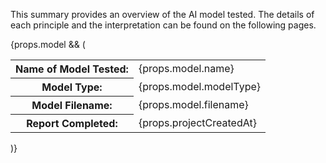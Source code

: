 
This summary provides an overview of the AI model tested. The details of each principle and the interpretation can be found on the following pages.

<MyPageTitle2 title="AI Model Information" />

{props.model && (
  <table style={{ width:'100%', marginTop:'10px' }}>
    <tbody>
      <tr>
        <th style={{ ...styles.th, width:'30%' }}>Name of Model Tested:</th>
        <td style={{ ...styles.td, width:'70%' }}>{props.model.name}</td>
      </tr>
      <tr>
        <th style={styles.th}>Model Type:</th>
        <td style={styles.td}>{props.model.modelType}</td>
      </tr>
      <tr>
        <th style={styles.th}>Model Filename:</th>
        <td style={styles.td}>{props.model.filename}</td>
      </tr>
      <tr>
        <th style={styles.th}>Report Completed:</th>
        <td style={styles.td}>{props.projectCreatedAt}</td>
      </tr>
    </tbody>
  </table>
)}
